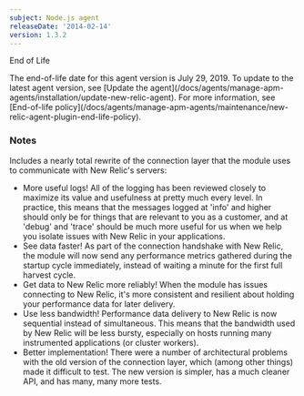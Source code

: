 ```yaml
---
subject: Node.js agent
releaseDate: '2014-02-14'
version: 1.3.2
---
```


End of Life

<Callout variant="important">
  The end-of-life date for this agent version is July 29, 2019. To update to the latest agent version, see [Update the agent](/docs/agents/manage-apm-agents/installation/update-new-relic-agent). For more information, see [End-of-life policy](/docs/agents/manage-apm-agents/maintenance/new-relic-agent-plugin-end-life-policy).
</Callout>

### Notes

Includes a nearly total rewrite of the connection layer that the module uses to communicate with New Relic's servers:

* More useful logs! All of the logging has been reviewed closely to maximize its value and usefulness at pretty much every level. In practice, this means that the messages logged at 'info' and higher should only be for things that are relevant to you as a customer, and at 'debug' and 'trace' should be much more useful for us when we help you isolate issues with New Relic in your applications.
* See data faster! As part of the connection handshake with New Relic, the module will now send any performance metrics gathered during the startup cycle immediately, instead of waiting a minute for the first full harvest cycle.
* Get data to New Relic more reliably! When the module has issues connecting to New Relic, it's more consistent and resilient about holding your performance data for later delivery.
* Use less bandwidth! Performance data delivery to New Relic is now sequential instead of simultaneous. This means that the bandwidth used by New Relic will be less bursty, especially on hosts running many instrumented applications (or cluster workers).
* Better implementation! There were a number of architectural problems with the old version of the connection layer, which (among other things) made it difficult to test. The new version is simpler, has a much cleaner API, and has many, many more tests.
